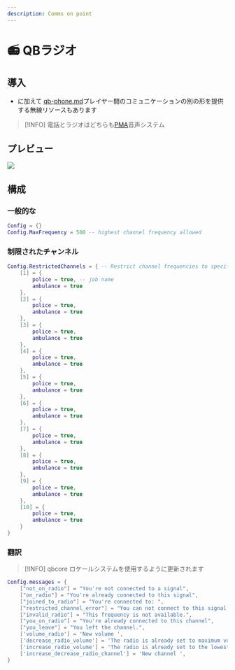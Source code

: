```yaml
---
description: Comms on point
---
```


# 📻 QBラジオ

## 導入

* に加えて [qb-phone.md](qb-phone.md "mention")プレイヤー間のコミュニケーションの別の形を提供する無線リソースもあります

> \[!INFO]
> 電話とラジオはどちらも[PMA](https://github.com/AvarianKnight/pma-voice)音声システム

## プレビュー

![](../.gitbook/assets/3MY2Cze.jpeg)

## 構成

### 一般的な

```lua
Config = {}
Config.MaxFrequency = 500 -- highest channel frequency allowed
```

### 制限されたチャンネル

```lua
Config.RestrictedChannels = { -- Restrict channel frequencies to specific jobs
    [1] = {
        police = true, -- job name
        ambulance = true
    },
    [2] = {
        police = true,
        ambulance = true
    },
    [3] = {
        police = true,
        ambulance = true
    },
    [4] = {
        police = true,
        ambulance = true
    },
    [5] = {
        police = true,
        ambulance = true
    },
    [6] = {
        police = true,
        ambulance = true
    },
    [7] = {
        police = true,
        ambulance = true
    },
    [8] = {
        police = true,
        ambulance = true
    },
    [9] = {
        police = true,
        ambulance = true
    },
    [10] = {
        police = true,
        ambulance = true
    }
}
```

### 翻訳

> \[!INFO]
> qbcore ロケールシステムを使用するように更新されます

```lua
Config.messages = {
    ["not_on_radio"] = "You're not connected to a signal",
    ["on_radio"] = "You're already connected to this signal",
    ["joined_to_radio"] = "You're connected to: ",
    ["restricted_channel_error"] = "You can not connect to this signal!",
    ["invalid_radio"] = "This frequency is not available.",
    ["you_on_radio"] = "You're already connected to this channel",
    ["you_leave"] = "You left the channel.",
    ['volume_radio'] = 'New volume ',
    ['decrease_radio_volume'] = 'The radio is already set to maximum volume',
    ['increase_radio_volume'] = 'The radio is already set to the lowest volume',
    ['increase_decrease_radio_channel'] = 'New channel ',
}
```
